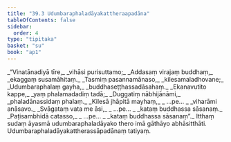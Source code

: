 ```yaml
---
title: "39.3 Udumbaraphaladāyakattheraapadāna"
tableOfContents: false
sidebar:
  order: 4
type: "tipitaka"
basket: "su"
book: "ap1"
---
```



<DynamicBreadcrumb />

<Division number="15" book="ap1">

<Paragraph number="4195" type="verses" book="ap1">
_“Vinatānadiyā tīre,_  
_vihāsi purisuttamo;_  
_Addasaṃ virajaṃ buddhaṃ,_  
_ekaggaṃ susamāhitaṃ._  

</Paragraph>

</Division>
<Division number="16" book="ap1">

<Paragraph number="4196" type="verses" book="ap1">
_Tasmiṃ pasannamānaso,_  
_kilesamaladhovane;_  
_Udumbaraphalaṃ gayha,_  
_buddhaseṭṭhassadāsahaṃ._  

</Paragraph>

</Division>
<Division number="17" book="ap1">

<Paragraph number="4197" type="verses" book="ap1">
_Ekanavutito kappe,_  
_yaṃ phalamadadiṃ tadā;_  
_Duggatiṃ nābhijānāmi,_  
_phaladānassidaṃ phalaṃ._  

</Paragraph>

</Division>
<Division number="18" book="ap1">

<Paragraph number="4198" type="verses" book="ap1">
_Kilesā jhāpitā mayhaṃ,_  
_ …pe… _  
_viharāmi anāsavo._  

</Paragraph>

</Division>
<Division number="19" book="ap1">

<Paragraph number="4199" type="verses" book="ap1">
_Svāgataṃ vata me āsi,_  
_ …pe… _  
_kataṃ buddhassa sāsanaṃ._  

</Paragraph>

</Division>
<Division number="20" book="ap1">

<Paragraph number="4200" type="verses" book="ap1">
_Paṭisambhidā catasso,_  
_ …pe… _  
_kataṃ buddhassa sāsanaṃ”._  

</Paragraph>

<Paragraph number="4201" book="ap1">
Itthaṃ sudaṃ āyasmā udumbaraphaladāyako thero imā gāthāyo abhāsitthāti.

</Paragraph>
</Division>

<Paragraph number="4202" type="center" book="ap1">
Udumbaraphaladāyakattherassāpadānaṃ tatiyaṃ.
</Paragraph>